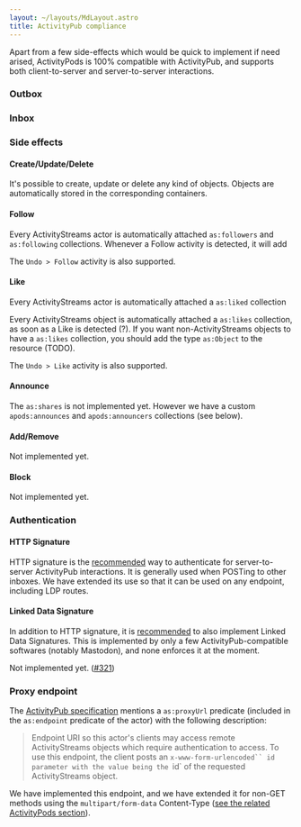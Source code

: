 ```yaml
---
layout: ~/layouts/MdLayout.astro
title: ActivityPub compliance
---
```



Apart from a few side-effects which would be quick to implement if need arised, ActivityPods is 100% compatible with ActivityPub, and supports both client-to-server and server-to-server interactions.

### Outbox <ProgressBar percentage={100} />

### Inbox <ProgressBar percentage={100} />

### Side effects <ProgressBar percentage={70} />

#### Create/Update/Delete <ProgressBar percentage={100} />

It's possible to create, update or delete any kind of objects. Objects are automatically stored in the corresponding containers.

#### Follow <ProgressBar percentage={100} />

Every ActivityStreams actor is automatically attached `as:followers` and `as:following` collections. Whenever a Follow activity is detected, it will add

The `Undo > Follow` activity is also supported.

#### Like <ProgressBar percentage={100} />

Every ActivityStreams actor is automatically attached a `as:liked` collection

Every ActivityStreams object is automatically attached a `as:likes` collection, as soon as a Like is detected (?). If you want non-ActivityStreams objects to have a `as:likes` collection, you should add the type `as:Object` to the resource (TODO).

The `Undo > Like` activity is also supported.

#### Announce <ProgressBar percentage={0} />

The `as:shares` is not implemented yet. However we have a custom `apods:announces` and `apods:announcers` collections (see below).

#### Add/Remove <ProgressBar percentage={0} />

Not implemented yet.

#### Block <ProgressBar percentage={0} />

Not implemented yet.

### Authentication <ProgressBar percentage={70} />

#### HTTP Signature <ProgressBar percentage={100} />

HTTP signature is the [recommended](https://www.w3.org/wiki/SocialCG/ActivityPub/Authentication_Authorization#Signing_requests_using_HTTP_Signatures) way to authenticate for server-to-server ActivityPub interactions. It is generally used when POSTing to other inboxes. We have extended its use so that it can be used on any endpoint, including LDP routes.

#### Linked Data Signature <ProgressBar percentage={0} />

In addition to HTTP signature, it is [recommended](https://www.w3.org/wiki/SocialCG/ActivityPub/Authentication_Authorization#Linked_Data_Signatures) to also implement Linked Data Signatures. This is implemented by only a few ActivityPub-compatible softwares (notably Mastodon), and none enforces it at the moment.

Not implemented yet. ([#321](https://github.com/assemblee-virtuelle/semapps/issues/321))

### Proxy endpoint <ProgressBar percentage={100} />

The [ActivityPub specification](https://www.w3.org/TR/activitypub/#actor-objects) mentions a `as:proxyUrl` predicate (included in the `as:endpoint` predicate of the actor) with the following description:

> Endpoint URI so this actor's clients may access remote ActivityStreams objects which require authentication to access. To use this endpoint, the client posts an ` x-www-form-urlencoded`` id parameter with the value being the  `id` of the requested ActivityStreams object.

We have implemented this endpoint, and we have extended it for non-GET methods using the `multipart/form-data` Content-Type ([see the related ActivityPods section](./activitypods#proxy-endpoint-with-non-get-methods)).
